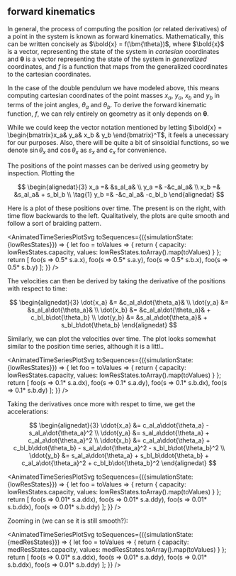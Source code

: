 
## forward kinematics

In general, the process of computing the position (or related derivatives) of a
point in the system is known as forward kinematics. Mathematically, this can be
written concisely as $\bold{x} = f(\bm{\theta})$, where $\bold{x}$ is a vector,
representing the state of the system in _cartesian_ coordinates and
$\bm{\theta}$ is a vector representing the state of the system in _generalized_
coordinates, and $f$ is a function that maps from the generalized
coordinates to the cartesian coordinates.

In the case of the double pendulum we have modeled above, this means computing
cartesian coordinates of the point masses $x_a$, $y_a$, $x_b$ and $y_b$ in terms
of the joint angles, $\theta_a$ and $\theta_b$. To derive the forward kinematic
function, $f$, we can rely entirely on geometry as it only depends on
$\bm{\theta}$.

While we could keep the vector notation mentioned by letting
$\bold{x} = \begin{bmatrix}x_a& y_a& x_b & y_b \end{bmatrix}^T$, it feels a
unecessary for our purposes. Also, there will be quite a bit of sinsoidial
functions, so we denote $\sin\theta_x$ and $\cos\theta_x$ as $s_x$ and $c_x$ for
convenience.

The positions of the point masses can be derived using geometry by inspection. Plotting the

$$
\begin{alignedat}{3}
x_a =& &s_al_a& \\
y_a =& -&c_al_a&  \\
x_b =& &s_al_a& + s_bl_b \\
\tag{1} y_b =& -&c_al_a& -c_bl_b
\end{alignedat}
$$

Here is a plot of these positions over time. The present is on the right, with time flow backwards to the left. Qualitatively, the plots are quite smooth and follow a sort of braiding pattern.

<AnimatedTimeSeriesPlotSvg
  toSequences={({simulationState:{lowResStates}}) => {
    let foo = toValues => {
      return {
        capacity: lowResStates.capacity,
        values: lowResStates.toArray().map(toValues)
      }
    };
    return [
      foo(s => 0.5* s.a.x),
      foo(s => 0.5* s.a.y),
      foo(s => 0.5* s.b.x),
      foo(s => 0.5* s.b.y)
    ];
  }}
/>

The velocities can then be derived by taking the derivative of the positions
with respect to time:

$$
\begin{alignedat}{3}
\dot{x_a} &= &c_al_a\dot{\theta_a}& \\
\dot{y_a} &= &s_al_a\dot{\theta_a}& \\
\dot{x_b} &= &c_al_a\dot{\theta_a}& + c_bl_b\dot{\theta_b} \\
\dot{y_b} &= &s_al_a\dot{\theta_a}& + s_bl_b\dot{\theta_b}
\end{alignedat}
$$

Similarly, we can plot the velocities over time. The plot looks somewhat similar to the position time series, although it is a littl..

<AnimatedTimeSeriesPlotSvg
  toSequences={({simulationState:{lowResStates}}) => {
    let foo = toValues => {
      return {
        capacity: lowResStates.capacity,
        values: lowResStates.toArray().map(toValues)
      }
    };
    return [
      foo(s => 0.1* s.a.dx),
      foo(s => 0.1* s.a.dy),
      foo(s => 0.1* s.b.dx),
      foo(s => 0.1* s.b.dy)
    ];
  }}
/>

Taking the derivatives once more with respet to time, we get the accelerations:

$$
\begin{alignedat}{3}
\ddot{x_a} &= c_al_a\ddot{\theta_a} - s_al_a\dot{\theta_a}^2 \\
\ddot{y_a} &= s_al_a\ddot{\theta_a} + c_al_a\dot{\theta_a}^2 \\
\ddot{x_b} &= c_al_a\ddot{\theta_a} + c_bl_b\ddot{\theta_b} - s_al_a\dot{\theta_a}^2 - s_bl_b\dot{\theta_b}^2 \\
\ddot{y_b} &= s_al_a\ddot{\theta_a} + s_bl_b\ddot{\theta_b} + c_al_a\dot{\theta_a}^2 + c_bl_b\dot{\theta_b}^2
\end{alignedat}
$$

<AnimatedTimeSeriesPlotSvg
  toSequences={({simulationState:{lowResStates}}) => {
    let foo = toValues => {
      return {
        capacity: lowResStates.capacity,
        values: lowResStates.toArray().map(toValues)
      }
    };
    return [
      foo(s => 0.01* s.a.ddx),
      foo(s => 0.01* s.a.ddy),
      foo(s => 0.01* s.b.ddx),
      foo(s => 0.01* s.b.ddy)
    ];
  }}
/>

Zooming in (we can se it is still smooth?):

<AnimatedTimeSeriesPlotSvg
  toSequences={({simulationState:{medResStates}}) => {
    let foo = toValues => {
      return {
        capacity: medResStates.capacity,
        values: medResStates.toArray().map(toValues)
      }
    };
    return [
      foo(s => 0.01* s.a.ddx),
      foo(s => 0.01* s.a.ddy),
      foo(s => 0.01* s.b.ddx),
      foo(s => 0.01* s.b.ddy)
    ];
  }}
/>
